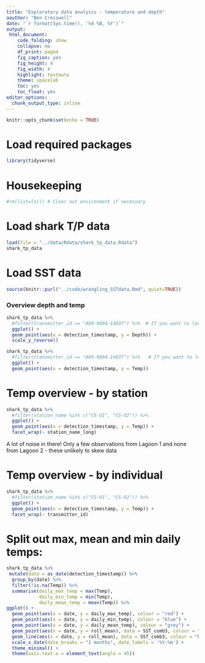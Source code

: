 ```yaml
---
title: "Exploratory data analysis - temperature and depth"
aauthor: "Ben Cresswell"
date: "`r format(Sys.time(), '%d %B, %Y')`"
output: 
 html_document:
    code_folding: show
    collapse: no
    df_print: paged
    fig_caption: yes
    fig_height: 4
    fig_width: 4
    highlight: textmate
    theme: spacelab
    toc: yes
    toc_float: yes
editor_options: 
  chunk_output_type: inline
---
```



```r
knitr::opts_chunk$set(echo = TRUE)
```

# Load required packages
```r
library(tidyverse)
```

# Housekeeping
```r
#rm(list=ls()) # Clear out environment if necessary
```

# Load shark T/P data
```r
load(file = "../data/Rdata/shark_tp_data.Rdata")
shark_tp_data
```
# Load SST data
```r
source(knitr::purl("../code/wrangling_SSTdata.Rmd", quiet=TRUE))
```




### Overview depth and temp
```r
shark_tp_data %>% 
  #filter(transmitter_id == "A69-9004-14037") %>%  # If you want to look at one individual
  ggplot() +
  geom_point(aes(x = detection_timestamp, y = Depth)) +
  scale_y_reverse()

shark_tp_data %>% 
  #filter(transmitter_id == "A69-9004-14037") %>%   # If you want to look at one individual
  ggplot() +
  geom_point(aes(x = detection_timestamp, y = Temp)) 
```

# Temp overview - by station
```r
shark_tp_data %>% 
  #filter(station_name %in% c("CS-O1", "CS-O2")) %>% 
  ggplot() +
  geom_point(aes(x = detection_timestamp, y = Temp)) +
  facet_wrap(~ station_name_long)
```
A lot of noise in there!
Only a few observations from Lagoon 1 and none from Lagoon 2 - these unlikely to skew data

# Temp overview - by individual
```r
shark_tp_data %>% 
  #filter(station_name %in% c("CS-O1", "CS-O2")) %>% 
  ggplot() +
  geom_point(aes(x = detection_timestamp, y = Temp)) +
  facet_wrap(~ transmitter_id)
```




# Split out max, mean and min daily temps:

```r
shark_tp_data %>% 
 mutate(date = as_date(detection_timestamp)) %>% 
  group_by(date) %>% 
  filter(!is.na(Temp)) %>% 
  summarise(daily_max_temp = max(Temp),
            daily_min_temp = min(Temp),
            daily_mean_temp = mean(Temp)) %>% 
ggplot() +
  geom_point(aes(x = date, y = daily_max_temp), colour = "red") +
  geom_point(aes(x = date, y = daily_min_temp), colour = "blue") +
  geom_point(aes(x = date, y = daily_mean_temp), colour = "grey") +
  geom_point(aes(x = date, y = roll_mean), data = SST_comb3, colour = "black") +
  geom_line(aes(x = date, y = roll_mean), data = SST_comb3, colour = "black") +
  scale_x_date(date_breaks = "1 months", date_labels = '%Y-%m') +
  theme_minimal() +
  theme(axis.text.x = element_text(angle = 45)) 

```










